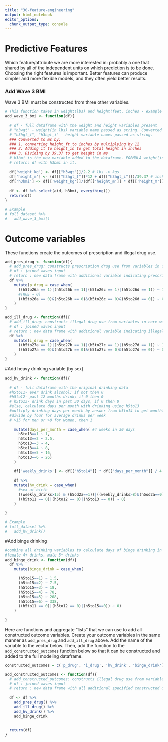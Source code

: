 ```yaml
---
title: "30-feature-engineering"
output: html_notebook
editor_options: 
  chunk_output_type: console
---
```


# Predictive Features

Which feature/attribute we are more interested in: probably a one that shared by all of the independent units on which prediction is to be done. Choosing the right features is important. Better features can produce simpler and more flexible models, and they often yield better results.

### Add Wave 3 BMI
Wave 3 BMI must be constructed from three other variables. 

```r
# This function takes in weight(lbs) and height(feet, inches - example : 6ft 2in) and returns the BMI after converting the weight to kgs and height to ms 
add_wave_3_bmi <- function(df){
  
  # df - full dataframe with the weight and height variables present
  # "h3wgt" - weight(in lbs) variable name passed as string. Converted to kgs by dividing by 2.2
  # "h3hgt_f", "h3hgt_i" - height variable names passed as string. 
  ### Converted to ms by:
  ### 1. converting height_ft to inches by multiplying by 12
  ### 2. Adding it to height_in to get total height in inches
  ### 3. Dividing by 39.37 to get height in ms
  # h3bmi is the new variable added to the dataframe. FORMULA weight(in kgs)/(height(in ms))^2
  # return: df with h3bmi in it. 
  
  df['weight_kg'] <- df[["h3wgt"]]/2.2 # lbs -> kgs
  df['height_m'] <- (df[["h3hgt_f"]]*12 + df[["h3hgt_i"]])/39.37 # inches -> meters
  df['h3bmi'] <- df[['weight_kg']]/(df[['height_m']] * df[['height_m']])  # bmi calculation
  
  df <- df %>% select(aid, h3bmi, everything())
  return(df)
}

# Example
# full_dataset %>% 
#   add_wave_3_bmi()
```

# Outcome variables

These functions create the outcomes of prescription and illegal drug use.
```r
add_pres_drug <- function(df){
  # add_pres_drug: constructs prescription drug use from variables in core wave 5 dataframe
  # df : joined waves input
  # return : new data frame with additional variable indicating prescription drug use
  df %>% 
    mutate(p_drug = case_when(
      ((h5to26a == 1)|(h5to26b == 1)|(h5to26c == 1)|(h5to26d == 1)) ~ 1,
      #TRUE ~ 0)
      ((h5to26a == 0)&(h5to26b == 0)&(h5to26c == 0)&(h5to26d == 0)) ~ 0)
    )
}
```

```r
add_ill_drug <- function(df){
  # add_ill_drug: constructs illegal drug use from variables in core wave 5 dataframe
  # df : joined waves input
  # return : new data frame with additional variable indicating illegal drug use
  df %>% 
    mutate(i_drug = case_when(
      ((h5to27a == 1)|(h5to27b == 1)|(h5to27c == 1)|(h5to27d == 1)) ~ 1,
      ((h5to27a == 0)&(h5to27b == 0)&(h5to27c == 0)&(h5to27d == 0)) ~ 0)
    )
}
```

#Add heavy drinking variable (by sex)
```r
add_hv_drink <- function(df){
  
  # df - full dataframe with the original drinking data
  #h5to11- ever drink alcohol; if not then 0
  #h5to12- past 12 months drink; if 0 then 0
  # h5to13- drink days in past 30 days, if 0 then 0
  #else, calculate days per month with drinking using h5to13
  #multiply drinking days per month by answer from h5to14 to get monthly drinks
  #divide by four for average drinks per week
  # >15 for men or >8 for women, then 1
    
    mutate(days_per_month = case_when( #4 weeks in 30 days
      h5to13==1 ~ 1,
      h5to13==2 ~ 2.5,
      h5to13==3 ~ 4,
      h5to13==4 ~ 8,
      h5to13==5 ~ 16,
      h5to13==6 ~ 26)
    )
 
    df['weekly_drinks'] <- df[["h5to14"]] * df[["days_per_month"]] / 4
    
    df %>% 
    mutate(hv_drink = case_when(
      #sex at birth
      ((weekly_drinks>15) & (h5od2a==1))|((weekly_drinks>8)&(h5od2a==0)) ~ 1,
      ((h5to11 == 0)|(h5to12 == 0)|(h5to13 == 0)) ~ 0)
    )
  
}

# Example
# full_dataset %>% 
#   add_hv_drink()
```

#Add binge drinking
```r
#combine all drinking variables to calculate days of binge drinking in past year
#female 4+ drinks, male 5+ drinks
add_binge_drink <- function(df){
  df %>% 
    mutate(binge_drink = case_when(

      (h5to15==1) ~ 1.5,
      (h5to15==2) ~ 7.5,
      (h5to15==3) ~ 18,
      (h5to15==4) ~ 78,
      (h5to15==5) ~ 208,
      (h5to15==6) ~ 338,
      ((h5to11 == 0)|(h5to12 == 0)|(h5to15==0)) ~ 0)
    )
  
}
```

Here are functions and aggregate "lists" that we can use to add all constructed outcome variables.  Create your outcome variables in the same manner as `add_pres_drug` and `add_ill_drug` above.  Add the name of the variable to the vector below.  Then, add the function to the `add_constructed_outcomes` function below so that it can be constructed and added to the full modeling dataframe.

```r
constructed_outcomes = c('p_drug', 'i_drug', 'hv_drink', 'binge_drink')
```


```r
add_constructed_outcomes <- function(df){
  # add_constructed_outcomes: constructs illegal drug use from variables in core wave 5 dataframe
  # df : joined waves input
  # return : new data frame with all additional specified constructed outcome variables
  
  df <- df %>%
    add_pres_drug() %>%
    add_ill_drug() %>%
    add_hv_drink() %>%
    add_binge_drink
    
  
  return(df)
}

```

